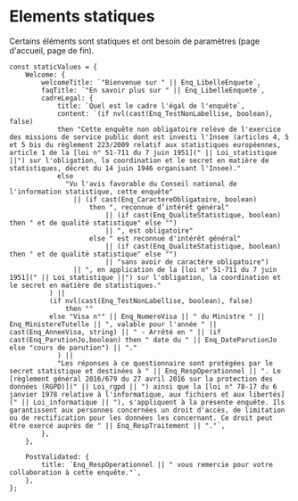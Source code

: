 # Elements statiques

Certains éléments sont statiques et ont besoin de paramètres (page d'accueil, page de fin).


```TS
const staticValues = {
	Welcome: {
		welcomeTitle: `"Bienvenue sur " || Enq_LibelleEnquete`,
		faqTitle: `"En savoir plus sur " || Enq_LibelleEnquete`,
		cadreLegal: {
			title: `Quel est le cadre l'égal de l'enquête`,
			content: `(if nvl(cast(Enq_TestNonLabellise, boolean), false)
			then "Cette enquête non obligatoire relève de l'exercice des missions de service public dont est investi l'Insee (articles 4, 5 et 5 bis du règlement 223/2009 relatif aux statistiques européennes, article 1 de la [loi n° 51-711 du 7 juin 1951](" || Loi_statistique ||") sur l'obligation, la coordination et le secret en matière de statistiques, décret du 14 juin 1946 organisant l'Insee)."
			else
			  "Vu l'avis favorable du Conseil national de l'information statistique, cette enquête" 
				|| (if cast(Enq_CaractereObligatoire, boolean) 
					then ", reconnue d’intérêt général" 
						|| (if cast(Enq_QualiteStatistique, boolean) then " et de qualité statistique" else "") 
						|| ", est obligatoire" 
					else " est reconnue d'intérêt général" 
						|| (if cast(Enq_QualiteStatistique, boolean) then " et de qualité statistique" else "") 
						|| "sans avoir de caractère obligatoire") 
				|| ", en application de la [loi n° 51-711 du 7 juin 1951](" || Loi_statistique ||") sur l'obligation, la coordination et le secret en matière de statistiques."
		  ) ||
		  (if nvl(cast(Enq_TestNonLabellise, boolean), false)
			  then ""
		  else "Visa n°" || Enq_NumeroVisa || " du Ministre " || Enq_MinistereTutelle || ", valable pour l'année " || cast(Enq_AnneeVisa, string) || " - Arrêté en " || (if cast(Enq_ParutionJo,boolean) then " date du " || Enq_DateParutionJo else "cours de parution") || "."
			) || 
			"Les réponses à ce questionnaire sont protégées par le secret statistique et destinées à " || Enq_RespOperationnel || ". Le [règlement général 2016/679 du 27 avril 2016 sur la protection des données (RGPD)](" || Loi_rgpd || ") ainsi que la [loi n° 78-17 du 6 janvier 1978 relative à l'informatique, aux fichiers et aux libertés](" || Loi_informatique || "), s'appliquent à la présente enquête. Ils garantissent aux personnes concernées un droit d'accès, de limitation ou de rectification pour les données les concernant. Ce droit peut être exercé auprès de " || Enq_RespTraitement || "."`,
		},
	},

	PostValidated: {
		title: `Enq_RespOperationnel || " vous remercie pour votre collaboration à cette enquête."`,
	},
};
```


